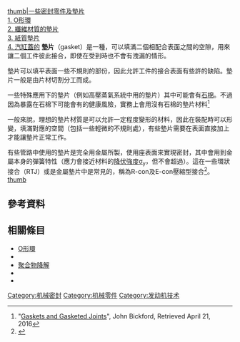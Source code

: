{{NoteTA
|1 = zh-cn:程序; zh-tw:程式;
}}
{{About|一種密封用的零件|墊在連接件與螺母之間的零件|墊圈|一種小型函式庫|垫片 (程序设计)}}
[[image:gaskets.jpg|thumb|一些密封零件及墊片<br/>
1. [[O形環|O形環]]<br/>
2. 纖維材質的[[墊片|墊片]]<br/>
3. 紙質墊片<br/>
4. [[汽缸蓋|汽缸蓋]]的{{le|蓋墊片|head gasket}}]]
'''墊片'''（gasket）是一種{{le|密封零件|Seal (mechanical)}}，可以填滿二個相配合表面之間的空隙，用來讓二個工件彼此接合，即使在受到{{le|壓縮力|compression (physical)}}時也不會有洩漏的情形。

墊片可以填平表面一些不規則的部份，因此允許工件的接合表面有些許的缺陷。墊片一般是由片材切割分工而成。

一些特殊應用下的墊片（例如高壓蒸氣系統中用的墊片）其中可能會有[[石棉|石棉]]。不過因為暴露在石棉下可能會有的健康風險，實務上會用沒有石棉的墊片材料<ref>"[https://books.google.com/books?id=Ff9hYbzy5CYC&pg=PA93&lpg=PA93&dq=all+about+gaskets&source=bl&ots=SH_vEneZCe&sig=LiAGJD7wm_93pweKfYIs517USIU&hl=en&sa=X&ved=0ahUKEwi4l-6Pq6DMAhVBPj4KHW5QC2YQ6AEIaTAK#v=onepage&q&f=false Gaskets and Gasketed Joints]", John Bickford, Retrieved April 21, 2016</ref>

一般來說，理想的墊片材質是可以允許一定程度變形的材料，因此在裝配時可以形變，填滿對應的空間（包括一些輕微的不規則處），有些墊片需要在表面直接加上{{le|密封劑|Sealant}}才能讓墊片正常工作。

有些管路中使用的墊片是完全用金屬所製，使用座表面來實現密封，其中會用到金屬本身的彈簧特性（應力會接近材料的[[降伏|降伏強度]]σ<sub>y</sub>，但不會超過）。這在一些環狀接合（RTJ）或是金屬墊片中是常見的，稱為R-con及E-con壓縮型接合<ref>{{Cite web |url=http://www.oceaneering.com/subsea-products/grayloc/ |title=Outperforming Conventional Flanges |access-date=2017-03-03 |archive-date=2014-04-04 |archive-url=https://web.archive.org/web/20140404050537/http://www.oceaneering.com/subsea-products/grayloc/ }}</ref>。
[[image:PTFEseet.JPG|thumb]]

==參考資料==
{{reflist}}

==相關條目==
*[[O形環|O形環]]
*{{le|臭氧裂纹|Ozone cracking}}
*[[聚合物降解|聚合物降解]]
*{{le|真空法蘭|Vacuum flange}}
*{{le|Wills Ring|Wills Ring}}

{{Automotive engine |collapsed}}
{{技術小作品}}

{{Authority control}}
[[Category:机械密封|Category:机械密封]]
[[Category:机械零件|Category:机械零件]]
[[Category:发动机技术|Category:发动机技术]]